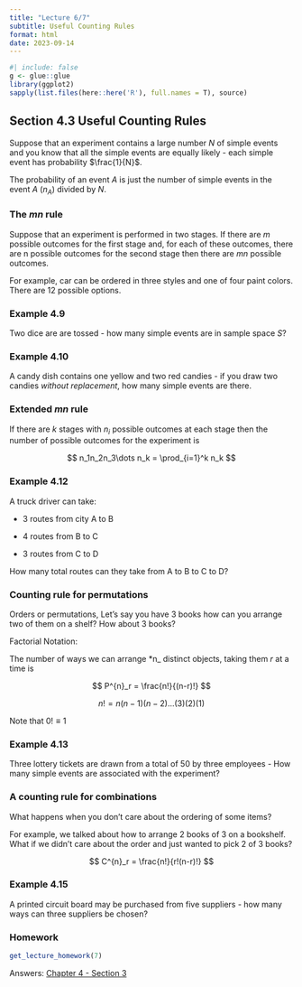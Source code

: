 ```yaml
---
title: "Lecture 6/7"
subtitle: Useful Counting Rules
format: html
date: 2023-09-14
---
```


```r
#| include: false
g <- glue::glue
library(ggplot2)
sapply(list.files(here::here('R'), full.names = T), source)
```

## Section 4.3 Useful Counting Rules

Suppose that an experiment contains a large number *N* of simple events and you know that all the simple events are equally likely - each simple event has probability $\frac{1}{N}$.

The probability of an event *A* is just the number of simple events in the event *A* ($n_A$) divided by *N*.

### The *mn* rule

Suppose that an experiment is performed in two stages. If there are *m* possible outcomes for the first stage and, for each of these outcomes, there are n possible outcomes for the second stage then there are $mn$ possible outcomes.

For example, car can be ordered in three styles and one of four paint colors. There are 12 possible options.

### Example 4.9

Two dice are are tossed - how many simple events are in sample space *S*?

### Example 4.10

A candy dish contains one yellow and two red candies - if you draw two candies *without replacement*, how many simple events are there.

### Extended *mn* rule

If there are *k* stages with $n_i$ possible outcomes at each stage then the number of possible outcomes for the experiment is

$$
n_1n_2n_3\dots n_k = \prod_{i=1}^k n_k
$$

### Example 4.12

A truck driver can take:

-   3 routes from city A to B

-   4 routes from B to C

-   3 routes from C to D

How many total routes can they take from A to B to C to D?

### Counting rule for permutations

Orders or permutations, Let's say you have 3 books how can you arrange two of them on a shelf? How about 3 books?

Factorial Notation:

The number of ways we can arrange \*n\_ distinct objects, taking them *r* at a time is

$$
P^{n}_r = \frac{n!}{(n-r)!}
$$

$$
n! = n(n-1)(n-2)\dots(3)(2)(1)
$$

Note that $0! \equiv 1$

### Example 4.13

Three lottery tickets are drawn from a total of 50 by three employees - How many simple events are associated with the experiment?

### A counting rule for combinations

What happens when you don't care about the ordering of some items?

For example, we talked about how to arrange 2 books of 3 on a bookshelf. What if we didn't care about the order and just wanted to pick 2 of 3 books?

$$
C^{n}_r = \frac{n!}{r!(n-r)!}
$$

### Example 4.15

A printed circuit board may be purchased from five suppliers - how many ways can three suppliers be chosen?

### Homework

```r
get_lecture_homework(7)
```

Answers: [Chapter 4 - Section 3](/homework/chapter-04.qmd#section-4.3)